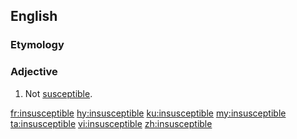 ==English==

===Etymology===
{{PIE root|en|keh₂p}}
{{prefix|en|in|susceptible}}

===Adjective===
{{en-adj}}

# Not [[susceptible]].

[[fr:insusceptible]]
[[hy:insusceptible]]
[[ku:insusceptible]]
[[my:insusceptible]]
[[ta:insusceptible]]
[[vi:insusceptible]]
[[zh:insusceptible]]